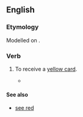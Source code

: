 ==English==

===Etymology===
Modelled on {{m|en|see red}}.

===Verb===
{{head|en|verb|head=[[see]] [[yellow]]}}

# {{label|en|idiomatic|football}} To receive a [[yellow card]].
#* {{quote-news
|date=December 29, 2011
|author=Keith Jackson
|title=SPL: Celtic 1 Rangers 0
|work=Daily Record
|url=http://www.dailyrecord.co.uk/football/spl/celtic/2011/12/29/spl-celtic-1-rangers-0-86908-23665738/
|page=
|passage=Healy’s first act was to crudely wipe out Forrest on the touchline. He '''saw yellow''' when it could have been red. <br> Lafferty then had his name taken for a late one on Adam Matthews.}}

====See also====
* [[see red]]